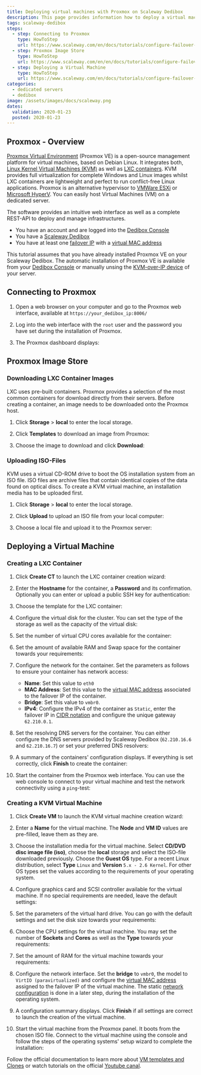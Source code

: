 ```yaml
---
title: Deploying virtual machines with Proxmox on Scaleway Dedibox
description: This page provides information how to deploy a virtual machine with Proxmox on Scaleway Dedibox.
tags: scaleway-dedibox
steps:
  - step: Connecting to Proxmox
    type: HowToStep
    url: https://www.scaleway.com/en/docs/tutorials/configure-failover-proxmox/#Connecting-to-Proxmox
  - step: Proxmox Image Store
    type: HowToStep
    url: https://www.scaleway.com/en/en/docs/tutorials/configure-failover-proxmox/#Proxmox-Image-Store
  - step: Deploying a Virtual Machine
    type: HowToStep
    url: https://www.scaleway.com/en/docs/tutorials/configure-failover-proxmox/#Deploying-a-Virtual-Machine
categories:
  - dedicated servers
  - dedibox
image: /assets/images/docs/scaleway.png
dates:
  validation: 2020-01-23
  posted: 2020-01-23
---
```


## Proxmox - Overview

[Proxmox Virtual Environment](https://www.proxmox.com/en/) (Proxmox VE) is a open-source management platform for virtual machines, based on Debian Linux. It integrates both, [Linux Kernel Virtual Machines (KVM)](https://www.linux-kvm.org/page/Main_Page) as well as [LXC containers](https://linuxcontainers.org/). KVM provides full virtualization for complete Windows and Linux images whilst LXC containers are lightweight and perfect to run conflict-free Linux applications. Proxmox is an alternative hypervisor to [VMWare ESXi](/tutorials/configure-virtual-machine-esxi/) or [Microsoft HyperV](/tutorials/configure-vm-hyperv/). You can easily host Virtual Machines (VM) on a dedicated server.

The software provides an intuitive web interface as well as a complete REST-API to deploy and manage infrastructures.

<Message type="requirement">

- You have an account and are logged into the [Dedibox Console](https://console.online.net)
- You have a [Scaleway Dedibox](http://www.scaleway.com/en/dedibox)
- You have at least one [failover IP](/dedibox-network/ip-failover/concepts#failover-ips) with a [virtual MAC address](/dedibox-network/ip-failover/concepts#virtual-mac-address)

</Message>

<Message type="note">

This tutorial assumes that you have already installed Proxmox VE on your Scaleway Dedibox. The automatic installation of Proxmox VE is available from your [Dedibox Console](https://console.online.net) 
or manually unsing the [KVM-over-IP device](/dedibox/dedicated-servers/concepts/#ipmi) of your server.

</Message>

## Connecting to Proxmox

1. Open a web browser on your computer and go to the Proxmox web interface, available at `https://your_dedibox_ip:8006/`

2. Log into the web interface with the `root` user and the password you have set during the installation of Proxmox.

3. The Proxmox dashboard displays:

  <Lightbox src="scaleway-proxmox_dashboard.png" width="800" alt="" />

## Proxmox Image Store

### Downloading LXC Container Images

LXC uses pre-built containers. Proxmox provides a selection of the most common containers for download directly from their servers. Before creating a container, an image needs to be downloaded onto the Proxmox host.

1. Click **Storage** > **local** to enter the local storage.

2. Click **Templates** to download an image from Proxmox:

  <Lightbox src="scaleway-proxmox_templates.png" width="800" alt="" />

3. Choose the image to download and click **Download**:

  <Lightbox src="scaleway-proxmox_templates_dl.png" width="800" alt="" />

### Uploading ISO-Files

KVM uses a virtual CD-ROM drive to boot the OS installation system from an ISO file.
ISO files are archive files that contain identical copies of the data found on optical discs. To create a KVM virtual machine, an installation media has to be uploaded first.

1. Click **Storage** > **local** to enter the local storage.

2. Click **Upload** to upload an ISO file from your local computer:

  <Lightbox src="scaleway-proxmox_iso_upload.png" width="600" alt="" />

3. Choose a local file and upload it to the Proxmox server:

  <Lightbox src="scaleway-proxmox_kvm_upload_iso.png" width="250" alt="" />

## Deploying a Virtual Machine

### Creating a LXC Container

1. Click **Create CT** to launch the LXC container creation wizard:

  <Lightbox src="scaleway-proxmox_create_ct.png" width="800" alt="" />

2. Enter the **Hostname** for the container, a **Password** and its confirmation. Optionally you can enter or upload a public SSH key for authentication:

  <Lightbox src="scaleway-proxmox_ct_general_01.png" width="500" alt="" />

3. Choose the template for the LXC container:

  <Lightbox src="scaleway-proxmox_ct_template_02.png" width="500" alt="" />

4. Configure the virtual disk for the cluster. You can set the type of the storage as well as the capacity of the virtual disk:

  <Lightbox src="scaleway-proxmox_ct_disk_03.png" width="500" alt="" />

5. Set the number of virtual CPU cores available for the container:

  <Lightbox src="scaleway-proxmox_ct_cpu_04.png" width="500" alt="" />

6. Set the amount of available RAM and Swap space for the container towards your requirements:

  <Lightbox src="scaleway-proxmox_ct_ram_05.png" width="500" alt="" />

7. Configure the network for the container. Set the parameters as follows to ensure your container has network access:

    - **Name**: Set this value to `eth0`
    - **MAC Address**: Set this value to the [virtual MAC address](/dedibox-network/ip-failover/concepts#virtual-mac-address) associated to the failover IP of the container.
    - **Bridge**: Set this value to `vmbr0`.
    - **IPv4**: Configure the IPv4 of the container as `Static`, enter the failover IP in [CIDR notation](https://en.wikipedia.org/wiki/Classless_Inter-Domain_Routing#CIDR_notation) and configure the unique gateway `62.210.0.1`.

  <Lightbox src="scaleway-proxmox_ct_eth_06.png" width="500" alt="" />

8. Set the resolving DNS servers for the container. You can either configure the DNS servers provided by Scaleway Dedibox (`62.210.16.6` and `62.210.16.7`) or set your preferred DNS resolvers:

  <Lightbox src="scaleway-proxmox_ct_dns_07.png" width="500" alt="" />

9. A summary of the containers' configuration displays. If everything is set correctly, click **Finish** to create the container:

  <Lightbox src="scaleway-proxmox_ct_summary_08.png" width="500" alt="" />

10. Start the container from the Proxmox web interface. You can use the web console to connect to your virtual machine and test the network connectivity using a `ping`-test:

  <Lightbox src="scaleway-proxmox_ct_ping_09.png" width="800" alt="" />

### Creating a KVM Virtual Machine

1. Click **Create VM** to launch the KVM virtual machine creation wizard:

  <Lightbox src="scaleway-proxmox_kvm_create.png" width="800" alt="" />

2. Enter a **Name** for the virtual machine. The **Node** and **VM ID** values are pre-filled, leave them as they are.

  <Lightbox src="scaleway-proxmox_kvm_create_01.png" width="500" alt="" />

3. Choose the installation media for the virtual machine. Select **CD/DVD disc image file (iso)**, choose the **local** storage and select the ISO-file downloaded previously. Choose the **Guest OS** type. For a recent Linux distribution, select **Type** `Linux` and **Version** `5.x - 2.6 Kernel`. For other OS types set the values according to the requirements of your operating system.

  <Lightbox src="scaleway-proxmox_kvm_os_02.png" width="500" alt="" />

4. Configure graphics card and SCSI controller available for the virtual machine. If no special requirements are needed, leave the default settings:

  <Lightbox src="scaleway-proxmox_kvm_system_03.png" width="500" alt="" />

5. Set the parameters of the virtual hard drive. You can go with the default settings and set the disk size towards your requirements:

  <Lightbox src="scaleway-proxmox_kvm_hdd_04.png" width="500" alt="" />

6. Choose the CPU settings for the virtual machine. You may set the number of **Sockets** and **Cores** as well as the **Type** towards your requirements:

  <Lightbox src="scaleway-proxmox_kvm_cpu_05.png" width="500" alt="" />

7. Set the amount of RAM for the virtual machine towards your requirements:

  <Lightbox src="scaleway-proxmox_kvm_ram_06.png" width="500" alt="" />

8. Configure the network interface. Set the **bridge** to `vmbr0`, the model to `VirtIO (paravirtualized)` and configure the [virtual MAC address](/dedibox-network/ip-failover/concepts#virtual-mac-address) assigned to the failover IP of the virtual machine. The static [network configuration](/compute/bare-metal-cloud/how-to/configure-flexible-ip/) is done in a later step, during the installation of the operating system.

  <Lightbox src="scaleway-proxmox_kvm_network_07.png" width="500" alt="" />

9. A configuration summary displays. Click **Finish** if all settings are correct to launch the creation of the virtual machine.

  <Lightbox src="scaleway-proxmox_kvm_summary_08.png" width="500" alt="" />

10. Start the virtual machine from the Proxmox panel. It boots from the chosen ISO file. Connect to the virtual machine using the console and follow the steps of the operating systems' setup wizard to complete the installation:

  <Lightbox src="scaleway-proxmox_kvm_install_09.png" width="800" alt="" />


<Message type="tip">

Follow the official documentation to learn more about [VM templates and Clones](https://pve.proxmox.com/wiki/VM_Templates_and_Clones) or watch tutorials on the official [Youtube canal](https://www.youtube.com/user/ProxmoxVE).

</Message>
